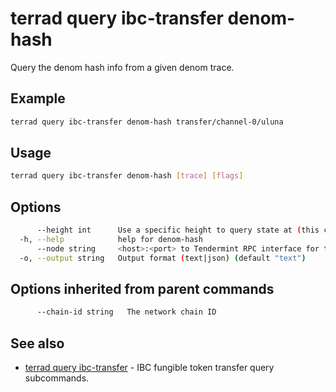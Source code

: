 # terrad query ibc-transfer denom-hash

Query the denom hash info from a given denom trace.


## Example

```sh Terrad
terrad query ibc-transfer denom-hash transfer/channel-0/uluna
```

## Usage

```sh Terrad
terrad query ibc-transfer denom-hash [trace] [flags]
```

## Options

```sh Terrad
      --height int      Use a specific height to query state at (this can error if the node is pruning state)
  -h, --help            help for denom-hash
      --node string     <host>:<port> to Tendermint RPC interface for this chain (default "tcp://localhost:26657")
  -o, --output string   Output format (text|json) (default "text")
```

## Options inherited from parent commands

```sh Terrad
      --chain-id string   The network chain ID
```

## See also

* [terrad query ibc-transfer](./terrad_query_ibc-transfer.mdx)	 - IBC fungible token transfer query subcommands.


